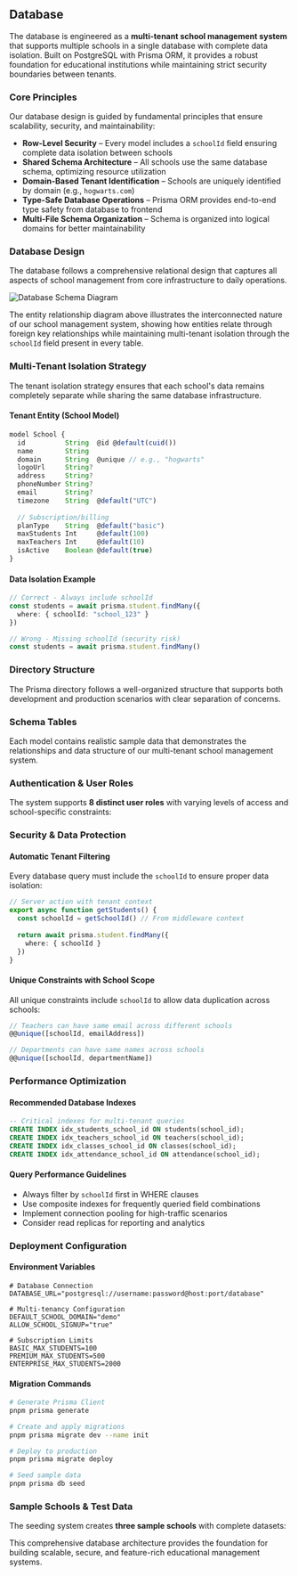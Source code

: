 ## Database

The database is engineered as a **multi-tenant school management system** that supports multiple schools in a single database with complete data isolation. Built on PostgreSQL with Prisma ORM, it provides a robust foundation for educational institutions while maintaining strict security boundaries between tenants.

### Core Principles

Our database design is guided by fundamental principles that ensure scalability, security, and maintainability:

- **Row-Level Security** – Every model includes a `schoolId` field ensuring complete data isolation between schools
- **Shared Schema Architecture** – All schools use the same database schema, optimizing resource utilization
- **Domain-Based Tenant Identification** – Schools are uniquely identified by domain (e.g., `hogwarts.com`)
- **Type-Safe Database Operations** – Prisma ORM provides end-to-end type safety from database to frontend
- **Multi-File Schema Organization** – Schema is organized into logical domains for better maintainability

### Database Design

The database follows a comprehensive relational design that captures all aspects of school management from core infrastructure to daily operations.

![Database Schema Diagram](/database.png)

The entity relationship diagram above illustrates the interconnected nature of our school management system, showing how entities relate through foreign key relationships while maintaining multi-tenant isolation through the `schoolId` field present in every table.

### Multi-Tenant Isolation Strategy

The tenant isolation strategy ensures that each school's data remains completely separate while sharing the same database infrastructure.

#### Tenant Entity (School Model)

```typescript
model School {
  id          String  @id @default(cuid())
  name        String
  domain      String  @unique // e.g., "hogwarts"
  logoUrl     String?
  address     String?
  phoneNumber String?
  email       String?
  timezone    String  @default("UTC")
  
  // Subscription/billing
  planType    String  @default("basic")
  maxStudents Int     @default(100)
  maxTeachers Int     @default(10)
  isActive    Boolean @default(true)
}
```

#### Data Isolation Example

```typescript
// Correct - Always include schoolId
const students = await prisma.student.findMany({
  where: { schoolId: "school_123" }
})

// Wrong - Missing schoolId (security risk)
const students = await prisma.student.findMany()
```



### Directory Structure

The Prisma directory follows a well-organized structure that supports both development and production scenarios with clear separation of concerns.


<DirectoryStructure />

### Schema Tables



Each model contains realistic sample data that demonstrates the relationships and data structure of our multi-tenant school management system.


<ModelTables />

### Authentication & User Roles

The system supports **8 distinct user roles** with varying levels of access and school-specific constraints:


<UserRolesTable />

### Security & Data Protection

#### Automatic Tenant Filtering
Every database query must include the `schoolId` to ensure proper data isolation:

```typescript
// Server action with tenant context
export async function getStudents() {
  const schoolId = getSchoolId() // From middleware context
  
  return await prisma.student.findMany({
    where: { schoolId }
  })
}
```

#### Unique Constraints with School Scope
All unique constraints include `schoolId` to allow data duplication across schools:

```typescript
// Teachers can have same email across different schools
@@unique([schoolId, emailAddress])

// Departments can have same names across schools
@@unique([schoolId, departmentName])
```

### Performance Optimization

#### Recommended Database Indexes
```sql
-- Critical indexes for multi-tenant queries
CREATE INDEX idx_students_school_id ON students(school_id);
CREATE INDEX idx_teachers_school_id ON teachers(school_id);
CREATE INDEX idx_classes_school_id ON classes(school_id);
CREATE INDEX idx_attendance_school_id ON attendance(school_id);
```

#### Query Performance Guidelines
- Always filter by `schoolId` first in WHERE clauses
- Use composite indexes for frequently queried field combinations
- Implement connection pooling for high-traffic scenarios
- Consider read replicas for reporting and analytics

### Deployment Configuration

#### Environment Variables
```env
# Database Connection
DATABASE_URL="postgresql://username:password@host:port/database"

# Multi-tenancy Configuration
DEFAULT_SCHOOL_DOMAIN="demo"
ALLOW_SCHOOL_SIGNUP="true"

# Subscription Limits
BASIC_MAX_STUDENTS=100
PREMIUM_MAX_STUDENTS=500
ENTERPRISE_MAX_STUDENTS=2000
```

#### Migration Commands
```bash
# Generate Prisma Client
pnpm prisma generate

# Create and apply migrations
pnpm prisma migrate dev --name init

# Deploy to production
pnpm prisma migrate deploy

# Seed sample data
pnpm prisma db seed
```

### Sample Schools & Test Data

The seeding system creates **three sample schools** with complete datasets:


<SampleSchoolsTable />

This comprehensive database architecture provides the foundation for building scalable, secure, and feature-rich educational management systems.
